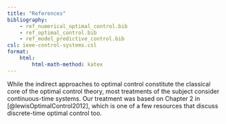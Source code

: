 ```yaml
---
title: "References"
bibliography: 
    - ref_numerical_optimal_control.bib
    - ref_optimal_control.bib
    - ref_model_predictive_control.bib
csl: ieee-control-systems.csl
format:
    html:
        html-math-method: katex
---
```


While the indirect approaches to optimal control constitute the classical core of the optimal control theory, most treatments of the subject consider continuous-time systems. Our treatment was based on Chapter 2 in  [@lewisOptimalControl2012], which is one of a few resources that discuss discrete-time optimal control too.